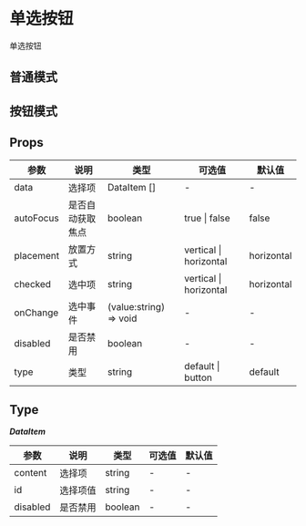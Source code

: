 # 单选按钮

单选按钮

## 普通模式


<DemoNormal />

## 按钮模式


<DemoType />

## Props

| 参数      | 说明             | 类型                   | 可选值                 | 默认值     |
| --------- | ---------------- | ---------------------- | ---------------------- | ---------- |
| data      | 选择项           | DataItem []            | -                      | -          |
| autoFocus | 是否自动获取焦点 | boolean                | true \| false          | false      |
| placement | 放置方式         | string                 | vertical \| horizontal | horizontal |
| checked   | 选中项           | string                 | vertical \| horizontal | horizontal |
| onChange  | 选中事件         | (value:string) => void | -                      | -          |
| disabled  | 是否禁用         | boolean                | -                      | -          |
| type      | 类型             | string                 | default \| button      | default    |

## Type

**_DataItem_**

| 参数     | 说明     | 类型    | 可选值 | 默认值 |
| -------- | -------- | ------- | ------ | ------ |
| content  | 选择项   | string  | -      | -      |
| id       | 选择项值 | string  | -      | -      |
| disabled | 是否禁用 | boolean | -      | -      |
